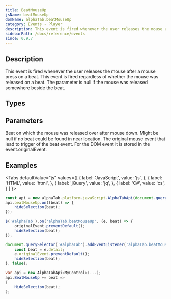 ```yaml
---
title: BeatMouseUp
jsName: beatMouseUp
domName: alphaTab.beatMouseUp
category: Events - Player
description: This event is fired whenever the user releases the mouse after a mouse press on a beat.
sidebarPath: /docs/reference/events
since: 0.9.7
---
```



## Description
This event is fired whenever the user releases the mouse after a mouse press on a beat.
This event is fired regardless of whether the mouse was released on a beat.
The parameter is null if the mouse was released somewhere beside the beat.

<EventDescription metadata={metadata} />

## Types

<TypeTable>
    <TypeRow type="net" name="Action<AlphaTab.Model.Beat>" />    
    <TypeRow type="js" name="function(beat, originalEvent)" />    
</TypeTable>

## Parameters

<ParameterTable>
    <ParameterRow platform="all" name="beat" type="AlphaTab.Model.Beat">
        Beat on which the mouse was released over after mouse down.
        Might be null if no beat could be found in near location.
    </ParameterRow>
    <ParameterRow platform="jquery" name="originalEvent" type="MouseEvent">
        The original mouse event that lead to trigger of the beat event. For the DOM event it is stored in the event.originalEvent.
    </ParameterRow>
</ParameterTable>

## Examples

<Tabs
  defaultValue="js"
  values={[
    { label: 'JavaScript', value: 'js', },
    { label: 'HTML', value: 'html', },
    { label: 'jQuery', value: 'jq', },
    { label: 'C#', value: 'cs', }
  ]
}>
<TabItem value="js">

```js
const api = new alphaTab.platform.javaScript.AlphaTabApi(document.querySelector('#alphaTab'));
api.beatMouseUp.on((beat) => {
    hideSelection(beat);
});
```

</TabItem>
<TabItem value="jq">

```js
$('#alphaTab').on('alphaTab.beatMouseUp', (e, beat) => {
    originalEvent.preventDefault();
    hideSelection(beat);
});
```

</TabItem>
<TabItem value="html">

```js
document.querySelector('#alphaTab').addEventListener('alphaTab.beatMouseUp', (e) => {
    const beat = e.detail;
    e.originalEvent.preventDefault();
    hideSelection(beat);
}, false);
```

</TabItem>
<TabItem value="cs">

```cs
var api = new AlphaTabApi<MyControl>(...);
api.BeatMouseUp += beat => 
{
    HideSelection(beat);
};
```

</TabItem>
</Tabs>